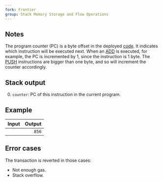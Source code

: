 ```yaml
---
fork: Frontier
group: Stack Memory Storage and Flow Operations
---
```


## Notes

The program counter (PC) is a byte offset in the deployed [code](/about). It indicates which instruction will be executed next. When an [ADD](/#01) is executed, for example, the PC is incremented by 1, since the instruction is 1 byte. The [PUSH](/#60) instructions are bigger than one byte, and so will increment the counter accordingly.

## Stack output

0. `counter`: PC of this instruction in the current program.

## Example

| Input | Output |
|------:|-------:|
| | `856` |

## Error cases

The transaction is reverted in those cases:
- Not enough gas.
- Stack overflow.
